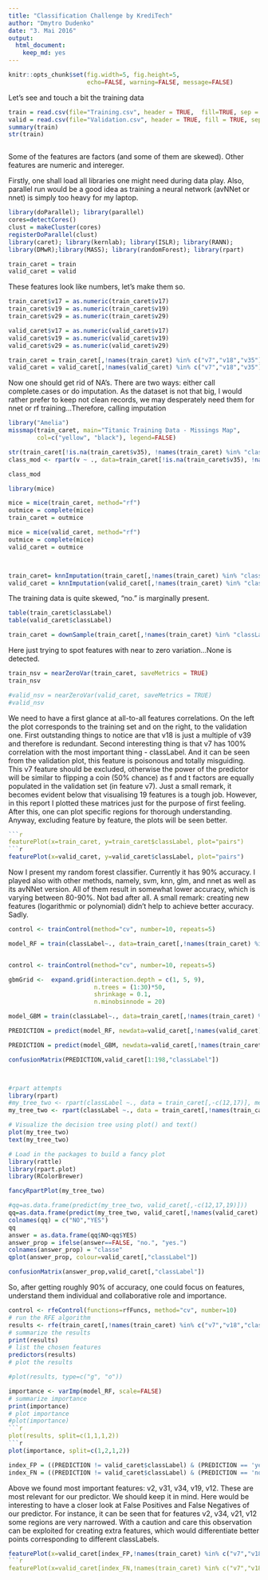 ```yaml
---
title: "Classification Challenge by KrediTech"
author: "Dmytro Dudenko"
date: "3. Mai 2016"
output: 
  html_document: 
    keep_md: yes
---
```



```r
knitr::opts_chunk$set(fig.width=5, fig.height=5,
                      echo=FALSE, warning=FALSE, message=FALSE)

```

Let's see and touch a bit the training data

```r


train = read.csv(file="Training.csv", header = TRUE,  fill=TRUE, sep = ';')
valid = read.csv(file="Validation.csv", header = TRUE, fill = TRUE, sep = ';')
summary(train)
str(train)



```
Some of the features are factors (and some of them are skewed).
Other features are numeric and intereger.

Firstly, one shall load all libraries one might need during data play.
Also, parallel run would be a good idea as training a neural network (avNNet or nnet) is simply too heavy for my laptop.

```r
library(doParallel); library(parallel)
cores=detectCores()
clust = makeCluster(cores)
registerDoParallel(clust)
library(caret); library(kernlab); library(ISLR); library(RANN);
library(DMwR);library(MASS); library(randomForest); library(rpart)

train_caret = train
valid_caret = valid

```
These features look like numbers, let's make them so.

```r
train_caret$v17 = as.numeric(train_caret$v17)
train_caret$v19 = as.numeric(train_caret$v19)
train_caret$v29 = as.numeric(train_caret$v29)

valid_caret$v17 = as.numeric(valid_caret$v17)
valid_caret$v19 = as.numeric(valid_caret$v19)
valid_caret$v29 = as.numeric(valid_caret$v29)

train_caret = train_caret[,!names(train_caret) %in% c("v7","v18","v35")]
valid_caret = valid_caret[,!names(valid_caret) %in% c("v7","v18","v35")]

```

Now one should get rid of NA's. There are two ways: either call complete.cases or do imputation.
As the dataset is not that big, I would rather prefer to keep not clean records, we may desperately need them for nnet or rf training...Therefore, calling imputation

```r

library("Amelia")
missmap(train_caret, main="Titanic Training Data - Missings Map", 
        col=c("yellow", "black"), legend=FALSE)

str(train_caret[!is.na(train_caret$v35), !names(train_caret) %in% "classLabel"])
class_mod <- rpart(v ~ ., data=train_caret[!is.na(train_caret$v35), !names(train_caret) %in% "classLabel"], method="class", na.action=na.omit)

class_mod

library(mice)

mice = mice(train_caret, method="rf")
outmice = complete(mice)
train_caret = outmice

mice = mice(valid_caret, method="rf")
outmice = complete(mice)
valid_caret = outmice



train_caret= knnImputation(train_caret[,!names(train_caret) %in% "classLabel"], k=75)
valid_caret = knnImputation(valid_caret[,!names(train_caret) %in% "classLabel"], k=25)

```

The training data is quite skewed, "no." is marginally present.

```r

table(train_caret$classLabel)
table(valid_caret$classLabel)

train_caret = downSample(train_caret[,!names(train_caret) %in% "classLabel"], train_caret$classLabel, yname = "classLabel")

```

Here just trying to spot features with near to zero variation...None is detected.

```r

train_nsv = nearZeroVar(train_caret, saveMetrics = TRUE)
train_nsv

#valid_nsv = nearZeroVar(valid_caret, saveMetrics = TRUE)
#valid_nsv

```

We need to have a first glance at all-to-all features correlations.
On the left the plot corresponds to the training set and on the right, to the validation one.
First outstanding things to notice are that v18 is just a multiple of v39 and therefore is redundant.
Second interesting thing is that v7 has 100% correlation with the most important thing - classLabel.
And it can be seen from the validation plot, this feature is poisonous and totally misguiding.
This v7 feature should be excluded, otherwise the power of the predictor will be similar to flipping a coin (50% chance) as f and t factors are equally populated in the validation set (in feature v7).
Just a small remark, it becomes evident below that visualising 19 features is a tough job.
However, in this report I plotted these matrices just for the purpose of first feeling.
After this, one can plot specific regions for thorough understanding.
Anyway, excluding feature by feature, the plots will be seen better.

```r

```r
featurePlot(x=train_caret, y=train_caret$classLabel, plot="pairs")
```r
featurePlot(x=valid_caret, y=valid_caret$classLabel, plot="pairs")
```

Now I present my random forest classifier. Currently it has 90% accuracy.
I played also with other methods, namely, svm, knn, glm, and nnet as well as its avNNet version.
All of them result in somewhat lower accuracy, which is varying between 80-90%.
Not bad after all.
A small remark: creating new features (logarithmic or polynomial) didn't help to achieve better accuracy.
Sadly.

```r
control <- trainControl(method="cv", number=10, repeats=5)

model_RF = train(classLabel~., data=train_caret[,!names(train_caret) %in% c("v35")], method="rf", preProcess="range", trControl=control, tuneGrid = expand.grid(.mtry = c(2:6)),  n.tree=188, maxit=2000, importance=TRUE)


control <- trainControl(method="cv", number=10, repeats=5)

gbmGrid <-  expand.grid(interaction.depth = c(1, 5, 9),
                        n.trees = (1:30)*50,
                        shrinkage = 0.1,
                        n.minobsinnode = 20)

model_GBM = train(classLabel~., data=train_caret[,!names(train_caret) %in% c("v7","v18")], method="gbm", trControl=control, tuneGrid=gbmGrid)

PREDICTION = predict(model_RF, newdata=valid_caret[,!names(valid_caret) %in% c("v35","classLabel")])

PREDICTION = predict(model_GBM, newdata=valid_caret[,!names(train_caret) %in% c("v7","v18","classLabel")])

confusionMatrix(PREDICTION,valid_caret[1:198,"classLabel"])



#rpart attempts
library(rpart)
#my_tree_two <- rpart(classLabel ~., data = train_caret[,-c(12,17)], method = "class", control = rpart.control(minsplit = 50, cp = 0))
my_tree_two <- rpart(classLabel ~., data = train_caret[,!names(train_caret) %in% c("v7","v18")], method = "class", control = rpart.control(minsplit = 50, cp = 0))

# Visualize the decision tree using plot() and text()
plot(my_tree_two)
text(my_tree_two)

# Load in the packages to build a fancy plot
library(rattle)
library(rpart.plot)
library(RColorBrewer)

fancyRpartPlot(my_tree_two)

#qq=as.data.frame(predict(my_tree_two, valid_caret[,-c(12,17,19)]))
qq=as.data.frame(predict(my_tree_two, valid_caret[,!names(valid_caret) %in% c("v7","v18","classLabel")]))
colnames(qq) = c("NO","YES")
qq
answer = as.data.frame(qq$NO<qq$YES)
answer_prop = ifelse(answer==FALSE, "no.", "yes.")
colnames(answer_prop) = "classe"
qplot(answer_prop, colour=valid_caret[,"classLabel"])

confusionMatrix(answer_prop,valid_caret[,"classLabel"])
```

So, after getting roughly 90% of accuracy, one could focus on features, understand them individual and collaborative role and importance.

```r

control <- rfeControl(functions=rfFuncs, method="cv", number=10)
# run the RFE algorithm
results <- rfe(train_caret[,!names(train_caret) %in% c("v7","v18","classLabel")], train_caret[,"classLabel"], sizes=c(1:16), rfeControl=control)
# summarize the results
print(results)
# list the chosen features
predictors(results)
# plot the results

#plot(results, type=c("g", "o"))

importance <- varImp(model_RF, scale=FALSE)
# summarize importance
print(importance)
# plot importance
#plot(importance)
```r
plot(results, split=c(1,1,1,2))
```r
plot(importance, split=c(1,2,1,2))

index_FP = ((PREDICTION != valid_caret$classLabel) & (PREDICTION == 'yes.'))
index_FN = ((PREDICTION != valid_caret$classLabel) & (PREDICTION == 'no.'))

```

Above we found most important features: v2, v31, v34, v19, v12.
These are most relevant for our predictor. We should keep it in mind.
Here would be interesting to have a closer look at False Positives and False Negatives of our predictor.
For instance, it can be seen that for features v2, v34, v21, v12 some regions are very narrowed.
 With a caution and care this observation can be exploited for creating extra features, which would differentiate better points corresponding to different classLabels.

```r
featurePlot(x=valid_caret[index_FP,!names(train_caret) %in% c("v7","v18","classLabel")], y=valid_caret[index_FP,]$classLabel, plot="pairs")
```r
featurePlot(x=valid_caret[index_FN,!names(train_caret) %in% c("v7","v18","classLabel")], y=valid_caret[index_FN,]$classLabel, plot="pairs")
```


